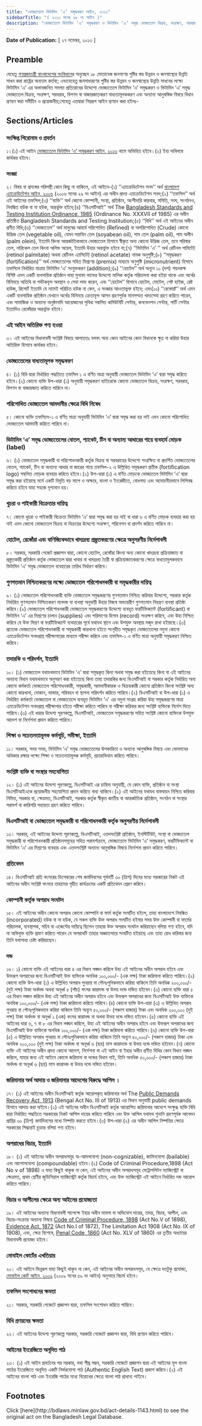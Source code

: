 ```yaml
---
title: "ভোজ্যতেলে ভিটামিন ‘এ’ সমৃদ্ধকরণ আইন, ২০১৩"
sidebarTitle: "( ২০১৩ সনের ৬৫ নং আইন )"
description: "ভোজ্যতেলে ভিটামিন ‘এ’ সমৃদ্ধকরণ ও ভিটামিন ‘এ’ সমৃদ্ধ ভোজ্যতেল বিক্রয়, সংরক্ষণ, সরবরাহ, বিপণন বা বাজারজাতকরণ বাধ্যতামূলককরণ এবং অন্যান্য আনুষঙ্গিক বিষয়ে বিধানকল্পে প্রণীত আইন"
---
```


**Date of Publication:** [ ২৭ নভেম্বর, ২০১৩ ]

## Preamble

যেহেতু [গণপ্রজাতন্ত্রী বাংলাদেশের সংবিধান](/act-957.html "গণপ্রজাতন্ত্রী বাংলাদেশের সংবিধান")ের অনুচ্ছেদ ১৮ মোতাবেক জনগণের পুষ্টির স্তর উন্নয়ন ও জনস্বাস্থ্যের উন্নতি সাধন করা রাষ্ট্রের অন্যতম কর্তব্য; এবংযেহেতু জনসাধারণের পুষ্টির স্তর উন্নয়ন ও জনস্বাস্থ্যের উন্নতি সাধনের লক্ষ্যে ভিটামিন ‘এ’ এর অভাবজনিত সমস্যা প্রতিরোধের উদ্দেশ্যে ভোজ্যতেলে ভিটামিন ‘এ’ সমৃদ্ধকরণ ও ভিটামিন ‘এ’ সমৃদ্ধ ভোজ্যতেল বিক্রয়, সংরক্ষণ, সরবরাহ, বিপণন বা বাজারজাতকরণ বাধ্যতামূলককরণ এবং অন্যান্য আনুষঙ্গিক বিষয়ে বিধান প্রণয়ন করা সমীচীন ও প্রয়োজনীয়;সেহেতু এতদ্বারা নিম্নরূপ আইন প্রণয়ন করা হইলঃ-

## Sections/Articles

### সংক্ষিপ্ত শিরোনাম ও প্রবর্তন

১।(১) এই আইন [ভোজ্যতেলে ভিটামিন ‘এ’ সমৃদ্ধকরণ আইন, ২০১৩](/laws/volume-43/act-1143 "ভোজ্যতেলে ভিটামিন ‘এ’ সমৃদ্ধকরণ আইন, ২০১৩") নামে অভিহিত হইবে।(২) ইহা অবিলম্বে কার্যকর হইবে।

### সংজ্ঞা

২। বিষয় বা প্রসঙ্গের পরিপন্থী কোন কিছু না থাকিলে, এই আইনে-(১) ‘‘এ্যাক্রেডিটেশন সনদ’’ অর্থ [বাংলাদেশ এ্যাক্রেডিটেশন আইন, ২০০৬](/laws/volume-37/act-945 "বাংলাদেশ এ্যাক্রেডিটেশন আইন, ২০০৬") (২০০৬ সনের ২৯ নং আইন) এর অধীন প্রদত্ত এ্যাক্রেডিটেশন সনদ;(২) ‘‘তফসিল’’ অর্থ এই আইনের তফসিল;(৩) ‘‘ব্যক্তি’’ অর্থ কোনো কোম্পানী, সংস্থা, প্রতিষ্ঠান, অংশীদারি কারবার, সমিতি, সংঘ, সংগঠনও, নিবন্ধিত হউক বা না হউক, অন্তর্ভুক্ত হইবে;(৪) ‘‘বিএসটিআই’’ অর্থ The [Bangladesh Standards and Testing Institution Ordinance, 1985](/laws/volume-26/act-689 "Bangladesh Standards and Testing Institution Ordinance, 1985") (Ordinance No. XXXVII of 1985) এর অধীন প্রতিষ্ঠিত Bangladesh Standards and Testing Institution;(৫) ‘‘বিধি’’ অর্থ এই আইনের অধীন প্রণীত বিধি;(৬) ‘‘ভোজ্যতেল’’ অর্থ মানুষের আহার্য পরিশোধিত (Refined) বা অপরিশোধিত (Crude) কোনো উদ্ভিজ তেল (vegetable oil), যেমন সয়াবিন তেল (soyabean oil), পাম তেল (palm oil), পাম অলীন (palm olein), ইত্যাদি কিংবা আন্তর্জাতিকভাবে ভোজ্যতেল হিসাবে স্বীকৃত অন্য কোনো উদ্ভিজ তেল, তবে সরিষার তেল, নারিকেল তেল কিংবা অলিভ অয়েল, ইত্যাদি উহার অন্তর্ভুক্ত হইবে না;(৭) ‘‘ভিটামিন ‘এ’ ’’ অর্থ রেটিনল পামিটেট্ (retinol palmitate) অথবা রেটিনল এ্যাসিটেট্ (retinol acetate) নামক অনুপুষ্টি;(৮) ‘‘সমৃদ্ধকরণ (fortification)’’ অর্থ ভোজ্যতেলের সহিত মিশ্রণের (premix) মাধ্যমে অণুপুষ্টি (micronutrient) হিসাবে তফসিলে নির্ধারিত মাত্রায় ভিটামিন ‘এ’ সংযুক্তকরণ (addition);(৯) ‘‘হোটেল’’ অর্থ অন্যূন ১০ (দশ) শয়নকক্ষ বিশিষ্ট এমন একটি ব্যবসায়িক প্রতিষ্ঠান যাহা মুনাফা লাভের উদ্দেশ্যে মালিক কর্তৃক পরিচালনা করা হইয়া থাকে এবং অর্থের বিনিময়ে অতিথি বা পর্যটকবৃন্দ অবস্থান ও সেবা লাভ করেন, এবং ‘‘হোটেল’’ হিসাবে হোটেল, মোটেল, গেষ্ট হাইজ, রেষ্ট হাউজ, রিসোর্ট ইত্যাদি যে নামেই পরিচিত হউক না কেন, এ সংজ্ঞার আওতাভুক্ত হইবে; এবং(১০) ‘‘রেস্তোরাঁ’’ অর্থ এমন একটি ব্যবসায়িক প্রতিষ্ঠান যেখানে অর্থের বিনিময়ে ক্রেতাবৃন্দ আসন গ্রহণপূর্বক মানসম্মত খাদ্যসেবা গ্রহণ করিতে পারেন, এবং সামাজিক ও অন্যান্য অনুষ্ঠানাদি আয়োজনের সুবিধা সম্বলিত কমিউনিটি সেন্টার, কনভেনশন সেন্টার, পার্টি সেন্টার ইত্যাদিও রেস্তোঁরার অন্তর্ভুক্ত হইবে।

### এই আইন অতিরিক্ত গণ্য হওয়া

৩। এই আইনের বিধানাবলী সংশ্লিষ্ট বিষয়ে আপাততঃ বলবৎ অন্য কোন আইনের কোন বিধানকে ক্ষুণ্ণ না করিয়া উহার অতিরিক্ত হিসাবে কার্যকর হইবে।

### ভোজ্যতেলের বাধ্যতামূলক সমৃদ্ধকরণ

৪। (১) বিধি দ্বারা নির্ধারিত পদ্ধতিতে তফসিল ১ এ বর্ণিত মাত্রা অনুযায়ী ভোজ্যতেল ভিটামিন ‘এ’ দ্বারা সমৃদ্ধ করিতে হইবে।(২) কোনো ব্যক্তি উপ-ধারা (১) অনুযায়ী সমৃদ্ধকরণ ব্যতিরেকে কোনো ভোজ্যতেল বিক্রয়, সংরক্ষণ, সরবরাহ, বিপণন বা বাজারজাত করিতে পারিবে না।

### পরিশোধিত ভোজ্যতেল আমদানীর ক্ষেত্রে বিধি নিষেধ

৫। কোনো ব্যক্তি তফসিলে-১ এ বর্ণিত মাত্রা অনুযায়ী ভিটামিন ‘এ’ দ্বারা সমৃদ্ধ করা হয় নাই এমন কোনো পরিশোধিত ভোজ্যতেল আমদানী করিতে পারিবে না।

### ভিটামিন ‘এ’ সমৃদ্ধ ভোজ্যতেলের বোতল, প্যাকেট, টিন বা অন্যান্য আধারের গায়ে ব্যবহার্য মোড়ক (label)

৬। (১) ভোজ্যতেল সমৃদ্ধকারী বা পরিশোধনকারী কর্তৃক বিক্রয় বা সরবরাহের উদ্দেশ্যে সংরক্ষিত বা প্রদর্শিত ভোজ্যতেলের বোতল, প্যাকেট, টিন বা অন্যান্য আধার বা জারের গায়ে তফসিল-২ এ উল্লিখিত সমৃদ্ধকরণ প্রতীক (fortification logo) সম্বলিত মোড়ক ব্যবহার করিতে হইবে।(২) উপ-ধারা (১) এ বর্ণিত মোড়কে ভোজ্যতেল ভিটামিন ‘এ’ দ্বারা সমৃদ্ধ করা হইয়াছে মর্মে একটি বিবৃতি বড় মাপে ও অক্ষরে, বাংলা ও ইংরেজীতে, বোধগম্য এবং অমোচনীয়ভাবে লিপিবদ্ধ করিতে হইবে যাহা সহজে দৃশ্যমান হয়।

### খুচরা ও পাইকারী বিক্রেতার দায়িত্ব

৭। কোনো খুচরা ও পাইকারী বিক্রেতা ভিটামিন ‘এ’ দ্বারা সমৃদ্ধ করা হয় নাই বা ধারা ৬ এ বর্ণিত মোড়ক ব্যবহার করা হয় নাই এমন কোনো ভোজ্যতেল বিক্রয় বা বিক্রয়ের উদ্দেশ্যে সংরক্ষণ, পরিবেশন বা প্রদর্শন করিতে পারিবে না।

### হোটেল, রেস্তোঁরা এবং বাণিজ্যিকভাবে খাদ্যদ্রব্য প্রস্ত্ততকরণের ক্ষেত্রে অনুসরণীয় নির্দেশাবলী

৮। সরকার, সরকারি গেজেট প্রজ্ঞাপন দ্বারা, কোনো হোটেল, রেস্তোঁরা কিংবা অন্য কোনো খাদ্যদ্রব্য প্রক্রিয়াজাত বা প্রস্ত্ততকারী প্রতিষ্ঠান কর্তৃক ভোজ্যতেল দ্বারা খাবার বা খাদ্যদ্রব্য তৈরী বা প্রক্রিয়াজাতকরণের ক্ষেত্রে বাধ্যতামুলকভাবে ভিটামিন ‘এ’ সমৃদ্ধ ভোজ্যতেল ব্যবহারের তারিখ নির্ধারণ করিবে।

### গুণগতমান নিশ্চিতকরণের লক্ষ্যে ভোজ্যতেল পরিশোধনকারী বা সমৃদ্ধকারীর দায়িত্ব

৯। (১) ভোজ্যতেল পরিশোধনকারী ব্যক্তি ভোজ্যতেল সমৃদ্ধকরণের গুণগতমান নিশ্চিত করিবার উদ্দেশ্যে, সরকার কর্তৃক নির্ধারিত গুণগতমান নিশ্চিতকরণ মানদন্ড বা ব্যবস্থা অনুযায়ী উহার নিজস্ব অভ্যন্তরীণ গুণগতমান নিয়ন্ত্রণ ব্যবস্থা প্রতিষ্ঠা করিবে।(২) ভোজ্যতেল পরিশোধনকারী ভোজ্যতেল সমৃদ্ধকরণের উদ্দেশ্যে ব্যবহৃত ফরটিফিক্যান্ট (fortificant) বা ভিটামিন ‘এ’ এর মিশ্রণের চালান (supplies) এবং পরিমাণের হিসাব (record) সংরক্ষণ করিবে, এবং উহা নিশ্চিত করিবে যে উক্ত মিশ্রণ বা ফরটিফিক্যান্ট ব্যবহারের পূর্বে যথাযথ স্থানে এবং উপযুক্ত অবস্থায় মজুদ রাখা হইয়াছে।(৩) প্রত্যেক ভোজ্যতেল পরিশোধনকারী বা সমৃদ্ধকারী কারখানা হইতে সংগৃহীত সমৃদ্ধকৃত ভোজ্যতেলের নমুনা কোনো এ্যাক্রেডিটেশন সনদপ্রাপ্ত পরীক্ষাগারের মাধ্যমে পরীক্ষা করিবে এবং তফসিল-১ এ বর্ণিত মাত্রা অনুযায়ী সমৃদ্ধকরণ নিশ্চিত করিবে।

### তদারকি ও পরিদর্শন, ইত্যাদি

১০। (১) ভোজ্যতেল যথাযথভাবে ভিটামিন ‘এ’ দ্বারা সমৃদ্ধকৃত কিনা অথবা সমৃদ্ধ করা হইতেছে কিনা বা এই আইনের অন্যান্য বিধান যথাযথভাবে অনুসরণ করা হইতেছে কিনা তাহা তদারকির জন্য বিএসটিআই বা সরকার কর্তৃক নির্ধারিত অন্য কোনো কর্মকর্তা ভোজ্যতেল পরিশোধনকারী, সমৃদ্ধকারী, আমদানীকারক ও বিক্রয়কারী কোনো প্রতিষ্ঠান কিংবা সংশ্লিষ্ট অন্য কোনো কারখানা, দোকান, ভান্ডার, পরিবহন বা স্থাপনা পরিদর্শন করিতে পারিবে।(২) বিএসটিআই বা উপ-ধারা (১) এ নির্ধারিত কর্মকর্তা ভোজ্যতেল বা ভোজ্যতেলে ব্যবহৃত ভিটামিন ‘এ’ এর নমুনা সংগ্রহ করিয়া উহা সমৃদ্ধকরণের মাত্রা এ্যাক্রেডিটেশন সনদপ্রাপ্ত পরীক্ষাগার হইতে পরীক্ষা করিতে পারিবে বা পরীক্ষা করিবার জন্য সংশ্লিষ্ট ব্যক্তিকে নির্দেশ দিতে পারিবে।(৩) এই ধারার উদ্দেশ্য পূরণকল্পে, বিএসটিআই, ভোজ্যতেল সমৃদ্ধকরণের সহিত সংশ্লিষ্ট কোনো ব্যক্তিকে উপযুক্ত আদেশ বা নির্দেশনা প্রদান করিতে পারিবে।

### শিক্ষা ও সচেতনতামূলক কর্মসূচি, সমীক্ষা, ইত্যাদি

১১। সরকার, সময় সময়, ভিটামিন ‘এ’ সমৃদ্ধ ভোজ্যতেলের উপকারিতা ও অন্যান্য আনুষঙ্গিক বিষয়ে এবং ভোক্তাদের অধিকার রক্ষার লক্ষ্যে শিক্ষা ও সচেতনতামূলক কর্মসূচি, প্রচারাভিযান করিতে পারিবে।

### সংশ্লিষ্ট ব্যক্তি বা সংস্থার সহযোগিতা

১২। (১) এই আইনের উদ্দেশ্য পূরণকল্পে, বিএসটিআই এর চাহিদা অনুযায়ী, যে কোন ব্যক্তি, প্রতিষ্ঠান বা সংস্থা বিএসটিআইএকে প্রয়োজনীয় সহযোগিতা প্রদান করিতে বাধ্য থাকিবে।(২) এই আইনের যথাযথ বাস্তবায়ন নিশ্চিত করিবার নিমিত্ত, সরকার বা, ক্ষেত্রমত, বিএসটিআই, সরকার কর্তৃক স্বীকৃত জাতীয় বা আন্তর্জাতিক প্রতিষ্ঠান, সংগঠন বা সংস্থার পরামর্শ বা কারিগরি সহায়তা গ্রহণ করিতে পারিবে।

### বিএসটিআই বা ভোজ্যতেল সমৃদ্ধকারী বা পরিশোধনকারী কর্তৃক অনুসরণীয় নির্দেশাবলী

১৩। সরকার, এই আইনের উদ্দেশ্য পূরণকল্পে, বিএসটিআই, এতদসংশ্লিষ্ট প্রতিষ্ঠান, ইনস্টিটিউট, সংস্থা বা ভোজ্যতেল সমৃদ্ধকারী বা পরিশোধনকারী প্রতিষ্ঠানসমূহের সহিত পরামর্শক্রমে, ভোজ্যতেলে ভিটামিন ‘এ’ সমৃদ্ধকরণ, ফরটিফিক্যান্ট বা ভিটামিন ‘এ’ এর মিশ্রণের ব্যবহার এবং এতদসংশ্লিষ্ট অন্যান্য আনুষঙ্গিক বিষয়ে নির্দেশনা প্রদান করিতে পারিবে।

### প্রতিবেদন

১৪। বিএসটিআই প্রতি বৎসরের ডিসেম্বরের শেষ কার্যদিবসের পূর্ববর্তী ৩০ (ত্রিশ) দিনের মধ্যে সরকারের নিকট এই আইনের অধীন সংশ্লিষ্ট বৎসরে তাহাদের গৃহীত কার্যক্রমের একটি প্রতিবেদন প্রেরণ করিবে।

### কোম্পানী কর্তৃক অপরাধ সংঘটন

১৫। এই আইনের অধীন কোনো অপরাধ কোনো কোম্পানি বা ফার্ম কর্তৃক সংঘটিত হইলে, তাহা বাংলাদেশে নিবন্ধিত (incorporated) হউক বা না হউক, যে সকল ব্যক্তি উক্ত অপরাধ সংঘটিত হইবার সময় উক্ত কোম্পানী বা ফার্মের পরিচালক, ব্যবস্থাপক, সচিব বা এজেন্টের দায়িত্বে ছিলেন তাহারা উক্ত অপরাধ সংঘটন করিয়াছেন বলিয়া গণ্য হইবে, যদি না অভিযুক্ত ব্যক্তি প্রমাণ করিতে পারেন যে অপরাধটি তাহার অজ্ঞাতসারে সংঘটিত হইয়াছে এবং তাহা রোধ করিবার জন্য তিনি যথাসাধ্য চেষ্টা করিয়াছেন।

### দন্ড

১৬। ১) কোনো ব্যক্তি এই আইনের ধারা ৪ এর বিধান লঙ্ঘন করিলে উহা এই আইনের অধীন অপরাধ হইবে এবং উক্তরূপ অপরাধের জন্য বিএসটিআই উক্ত ব্যক্তিকে অনধিক ১০০,০০০/- (এক লক্ষ) টাকা জরিমানা করিতে পারিবে।(২) কোনো ব্যক্তি উপ-ধারা (১) এ উল্লিখিত অপরাধ পুনরায় বা পৌনঃপুনিকভাবে করিয়া থাকিলে তিনি অনধিক ২০০,০০০/- (দুই লক্ষ) টাকা অর্থদন্ড অথবা অনূর্ধ্ব ৫ (পাঁচ) বৎসর কারাদন্ড বা উভয় দন্ডে দন্ডিত হইবেন।(৩) কোনো ব্যক্তি ধারা ৫ এর বিধান লঙ্ঘন করিলে উহা এই আইনের অধীন অপরাধ হইবে এবং উক্তরূপ অপরাধের জন্য বিএসটিআই উক্ত ব্যক্তিকে অনধিক ১০০,০০০/- (এক লক্ষ) টাকা জরিমানা করিতে পারিবে।(৪) কোনো ব্যক্তি উপ-ধারা (৩) এ উল্লিখিত অপরাধ পুনরায় বা পৌনঃপুনিকভাবে করিয়া থাকিলে তিনি অন্যূন ৫০,০০০/- (পঞ্চাশ হাজার) টাকা এবং অনধিক ২০০,০০০ (দুই লক্ষ) টাকা অর্থদন্ড বা অনূর্ধ্ব ১ (এক) বৎসর কারাদন্ড বা অথবা উভয় দন্ডে দন্ডিত হইবেন।(৫) কোনো ব্যক্তি এই আইনের ধারা ৬, ৭ বা ৮ এর বিধান লঙ্ঘন করিলে, উহা এই আইনের অধীন অপরাধ হইবে এবং উক্তরূপ অপরাধের জন্য বিএসটিআই উক্ত ব্যক্তিকে অনধিক ১০০,০০০/- (এক লক্ষ) টাকা জরিমানা করিতে পারিবে।(৬) কোনো ব্যক্তি উপ-ধারা (৫) এ উল্লিখিত অপরাধ পুনরায় বা পৌনঃপুনিকভাবে করিয়া থাকিলে তিনি অন্যূন ৫০,০০০/- (পঞ্চাশ হাজার) টাকা এবং অনধিক ২০০,০০০ (দুই লক্ষ) টাকা অর্থদন্ড বা অনূর্ধ্ব ৬ (ছয়) মাস কারাদন্ডে বা উভয় দন্ডে দন্ডিত হইবেন।(৭) কোনো ব্যক্তি এই আইনের অধীন প্রদত্ত কোনো আদেশ, নির্দেশনা বা এই আইন বা ইহার অধীন প্রণীত বিধির কোন বিধান লঙ্ঘন করিলে, যাহার জন্য এই আইনে কোনো জরিমানা বা দন্ডের বিধান নাই, তিনি অনধিক ৫০,০০০/- (পঞ্চাশ হাজার) টাকা অর্থদন্ড বা অনূর্ধ্ব ৬ (ছয়) মাস কারাদন্ড বা উভয় দন্ডে দন্ডিত হইবেন।

### জরিমানার অর্থ আদায় ও জরিমানার আদেশের বিরুদ্ধে আপিল ।

১৭। (১) এই আইনের অধীন বিএসটিআই কর্তৃক আরোপকৃত জরিমানার অর্থ The [Public Demands Recovery Act, 1913](/laws/volume-6/act-98 "Public Demands Recovery Act, 1913 ") (Bengal Act No. III of 1913) এর বিধান অনুযায়ী public demands হিসাবে আদায় করা যাইবে।(২) এই আইনের অধীন বিএসটিআই কর্তৃক আরোপিত জরিমানার আদেশে সংক্ষুব্ধ ব্যক্তি বিধি দ্বারা নির্ধারিত পদ্ধতিতে সরকারের নিকট আপিল দায়ের করিতে পারিবে এবং উক্ত আপিল যথাযথ শুনানি গ্রহণপূর্বক আবেদন প্রাপ্তির ৩০ (ত্রিশ) কার্যদিবসের মধ্যে নিষ্পত্তি করতে হইবে।(৩) উপ-ধারা (২) এর অধীন আপিল নিষ্পত্তির ক্ষেত্রে সরকারের সিদ্ধান্তই চূড়ান্ত বলিয়া গণ্য হইবে।

### অপরাধের বিচার, ইত্যাদি

১৮। (১) এই আইনের অধীন অপরাধসমূহ অ-আমলযোগ্য (non-cognizable), জামিনযোগ্য (bailable) এবং আপোসযোগ্য (compoundable) হইবে।(২) Code of Criminal Procedure,1898 (Act No v of 1898) এ যাহা কিছুই থাকুক না কেন, এই আইনের অধীন অপরাধসমূহ মেট্রোপলিটন ম্যাজিস্ট্রেট বা ক্ষেত্রমত, প্রথম শ্রেণীর জুডিসিয়াল ম্যাজিস্ট্রেট কর্তৃক বিচার্য হইবে, এবং উক্ত ম্যাজিস্ট্রেট এই আইনে নির্ধারিত দন্ড আরোপ করিতে পারিবে।

### বিচার ও আপীলের ক্ষেত্রে অন্য আইনের প্রযোজ্যতা

১৯। এই আইনের অন্যান্য বিধানাবলী সাপেক্ষে ইহার অধীন মামলা বা অভিযোগ দায়ের, তদন্ত, বিচার, আপীল, এবং বিচার-সংক্রান্ত অন্যান্য বিষয়ে [Code of Criminal Procedure, 1898](/laws/volume-4/act-75 "Code of Criminal Procedure, 1898") (Act No.V of 1898), [Evidence Act, 1872](/laws/volume-1/act-24 "Evidence Act, 1872") (Act No.I of 1872), The Limitation Act 1908 (Act No. IX of 1908), এবং, ক্ষেত্র বিশেষে, [Penal Code, 1860](/laws/volume-1/act-11 "Penal Code, 1860") (Act No. XLV of 1860) এর তৃতীয় অধ্যায়ের বিধানাবলী প্রযোজ্য হইবে।

### মোবাইল কোর্টের এখতিয়ার

২০। এই আইনে ভিন্নরূপ যাহা কিছুই থাকুন না কেন, এই আইনের অধীন অপরাধসমূহ, যে ক্ষেত্রে যতটুকু প্রযোজ্য, [মোবাইল কোর্ট আইন, ২০০৯](/laws/volume-39/act-1025 "মোবাইল কোর্ট আইন, ২০০৯") (২০০৯ সনের ৫৯ নং আইন) অনুসারে বিচার্য হইবে।

### তফসিল সংশোধনের ক্ষমতা

২১। সরকার, সরকারি গেজেটে প্রজ্ঞাপন দ্বারা, তফসিল সংশোধন করিতে পারিবে।

### বিধি প্রণয়নের ক্ষমতা

২২। এই আইনের উদ্দেশ্য পূরণকল্পে সরকার, সরকারি গেজেটে প্রজ্ঞাপন দ্বারা, বিধি প্রণয়ন করিতে পারিবে।

### আইনের ইংরেজিতে অনূদিত পাঠ

২৩। (১) এই আইন প্রবর্তনের পর সরকার, যথা শীঘ্র সম্ভব, সরকারি গেজেটে প্রজ্ঞাপন দ্বারা এই আইনের মূল বাংলা পাঠের ইংরেজিতে অনূদিত একটি নির্ভরযোগ্য পাঠ (Authentic English Text) প্রকাশ করিবে।(২) এই আইনের বাংলা পাঠ এবং ইংরেজি পাঠের মধ্যে বিরোধের ক্ষেত্রে বাংলা পাঠ প্রাধান্য পাইবে।

## Footnotes

<Note>
  Click [here](http://bdlaws.minlaw.gov.bd/act-details-1143.html) to see the original act on the Bangladesh Legal Database.
</Note>
